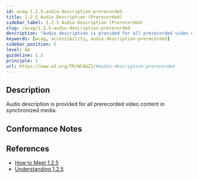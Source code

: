 ```yaml
---
id: wcag-1.2.5-audio-description-prerecorded
title: 1.2.5 Audio Description (Prerecorded)
sidebar_label: 1.2.5 Audio Description (Prerecorded)
slug: /wcag/1.2.5-audio-description-prerecorded
description: "Audio description is provided for all prerecorded video content in synchronized media."
keywords: [wcag, accessibility, audio-description-prerecorded]
sidebar_position: 5
level: AA
guideline: 1.2
principle: 1
url: https://www.w3.org/TR/WCAG22/#audio-description-prerecorded
---
```


## Description

Audio description is provided for all prerecorded video content in synchronized media.

## Conformance Notes

<Project name="ads">
  <Unknown></Unknown>
</Project>

<Project name="scix">
  <NotApplicable></NotApplicable>
</Project>

## References

- [How to Meet 1.2.5](https://www.w3.org/WAI/WCAG22/quickref/#audio-description-prerecorded)
- [Understanding 1.2.5](https://www.w3.org/WAI/WCAG22/Understanding/audio-description-prerecorded.html)


